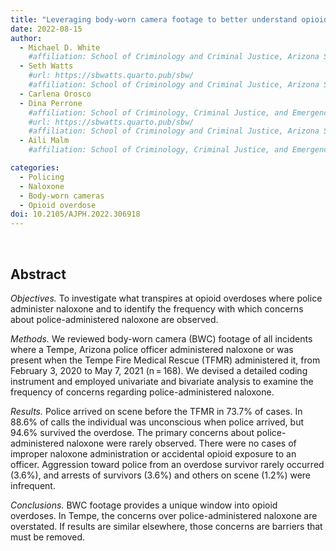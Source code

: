 ```yaml
---
title: "Leveraging body-worn camera footage to better understand opioid overdoses and the impact of police-administered naloxone"
date: 2022-08-15
author:
  - Michael D. White
    #affiliation: School of Criminology and Criminal Justice, Arizona State University
  - Seth Watts
    #url: https://sbwatts.quarto.pub/sbw/
    #affiliation: School of Criminology and Criminal Justice, Arizona State University
  - Carlena Orosco
  - Dina Perrone
    #affiliation: School of Criminology, Criminal Justice, and Emergency Management, California State     University at Long Beach
    #url: https://sbwatts.quarto.pub/sbw/
    #affiliation: School of Criminology and Criminal Justice, Arizona State University
  - Aili Malm
    #affiliation: School of Criminology, Criminal Justice, and Emergency Management, California State University at Long Beach

categories:
  - Policing
  - Naloxone
  - Body-worn cameras
  - Opioid overdose
doi: 10.2105/AJPH.2022.306918
---
```

<br>

## Abstract

*Objectives.* To investigate what transpires at opioid overdoses where police administer naloxone and to identify the frequency with which concerns about police-administered naloxone are observed.

*Methods.* We reviewed body-worn camera (BWC) footage of all incidents where a Tempe, Arizona police officer administered naloxone or was present when the Tempe Fire Medical Rescue (TFMR) administered it, from February 3, 2020 to May 7, 2021 (n = 168). We devised a detailed coding instrument and employed univariate and bivariate analysis to examine the frequency of concerns regarding police-administered naloxone.

*Results.* Police arrived on scene before the TFMR in 73.7% of cases. In 88.6% of calls the individual was unconscious when police arrived, but 94.6% survived the overdose. The primary concerns about police-administered naloxone were rarely observed. There were no cases of improper naloxone administration or accidental opioid exposure to an officer. Aggression toward police from an overdose survivor rarely occurred (3.6%), and arrests of survivors (3.6%) and others on scene (1.2%) were infrequent.

*Conclusions.* BWC footage provides a unique window into opioid overdoses. In Tempe, the concerns over police-administered naloxone are overstated. If results are similar elsewhere, those concerns are barriers that must be removed. 
